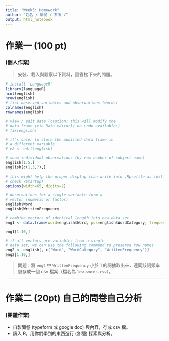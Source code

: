 ```yaml
---
title: "Week5: Homework"
author: "姓名 / 學號 / 系所 /"
output: html_notebook
---
```


# 作業一 (100 pt)
### (個人作業)

> 安裝、載入與觀察以下資料，回答接下來的問題。

```r
# install 'LanguageR'
library(languageR)
ncol(english)
nrow(english)
# list observed variables and observations (words)
colnames(english)
rownames(english)

# view / edit data (caution: this will modify the 
# data frame (via Data editor); no undo available!) 
# fix(english)

# it's safer to store the modified data frame in 
# a different variable
# e2 <- edit(english)

# show individual observations (by row number of subject name)
english[1:5,]
english[c(1,3,7),]

# this might help the proper display (can write into .Rprofile as initial setup, 
# check ?Startup)
options(width=65, digits=2)

# observations for a single variable form a 
# vector (numeric or factor)
english$Word
english$WrittenFrequency

# combine vectors of identical length into new data set
eng1 <- data.frame(word=english$Word, pos=english$WordCategory, frequency=english$WrittenFrequency)

eng1[1:10,]

# if all vectors are variables from a single
# data set, we can use the following command to preserve row names
eng2 <- english[, c("Word", "WordCategory", "WrittenFrequency")]
eng2[1:10,]

```


> 問題：將 `eng2` 中 `WrittenFrequency` 小於 1 的詞抽取出來，連同該詞頻率儲存成一個 csv 檔案（檔名為 `low-words.csv`）。



------


# 作業二 (20pt) 自己的問卷自己分析
### (團體作業)
  
- 自製問卷 (typeform 或 google doc) 與內容，存成 csv 檔。
- 讀入 R，用你們學到的東西進行 (各種) 探索與分析。 


